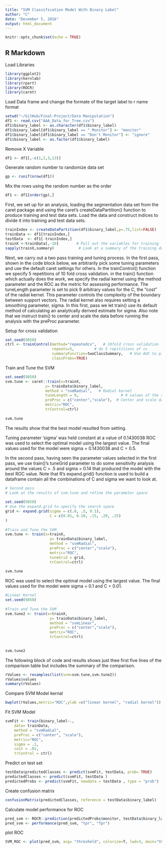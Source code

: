 ```yaml
---
title: "SVM Classification Model With Binary Label"
author: "C"
date: "December 5, 2016"
output: html_document
---
```


```r
knitr::opts_chunk$set(echo = TRUE)
```

## R Markdown

Load Libraries
```r
library(ggplot2)
library(kernlab)
library(rpart)
library(ROCR)
library(caret)
```

Load Data frame and change the formate of the target label to r name format

```r
setwd("~/GitHub/Final-Project/Data Manipulation")
df1 <- read.csv("AAA_Data_for_Tree.csv")
df1$binary_label <- as.character(df1$binary_label)
df1$binary_label[df1$binary_label == " Monitor"] <- "monitor"
df1$binary_label[df1$binary_label == "Don't Monitor"] <- "ignore"
df1$binary_label <- as.factor(df1$binary_label)

```

Remove X Variable

```r

df1 <- df1[,-c(1,2,3,13)]
```

Generate random number to randomize data set

```r
gp <- runif(nrow(df1))

```

Mix the rows using the random number as the order

```r

df1 <- df1[order(gp),]

```


First, we set up for an analysis, loading the segmentation data set from the caret package and using the caret's createDataPartition() function to produce training and test data sets. Load the data and construct indices to divide it into training and test data sets.

```r
trainIndex <- createDataPartition(df1$binary_label,p=.75,list=FALSE)
trainData <- df1[trainIndex,]
testData  <- df1[-trainIndex,]
trainX <-trainData[,-10]        # Pull out the variables for training
sapply(trainX,summary)           # Look at a summary of the training data
```
Next, we carry out a two pass training and tuning process. In the first pass, shown in the code block below, we arbitrarily pick some tuning parameters and use the default caret settings for others. In the trainControl() function we specify 5 repetitions of 10 fold cross validation. in the train() function which actually does the work, we specify the radial kernel using the method parameter and the ROC as the metric for assessing performance. The tuneLength parameter is set to pick 9 arbitrary values for the C, the "cost" of the radial kernel. This parameter controls the complexity of the boundary between support vectors. The radial kernel also requires setting a smoothing parameter, sigma. In this first, pass we let train() use its default method of calculating an analytically derived estimate for sigma. Also note that we instruct train() to center and scale the data before running the analysis with the preProc parameter.


Setup for cross validation

```r
set.seed(9850)
ctrl <- trainControl(method="repeatedcv",   # 10fold cross validation
                     repeats=5,		    # do 5 repititions of cv
                     summaryFunction=twoClassSummary,	# Use AUC to pick the best model
                     classProbs=TRUE)
```
Train and Tune the SVM

```r
set.seed(9850)
svm.tune <- caret::train(x=trainX,
                  y= trainData$binary_label,
                  method = "svmRadial",   # Radial kernel
                  tuneLength = 9,					# 9 values of the cost function
                  preProc = c("center","scale"),  # Center and scale data
                  metric="ROC",
                  trControl=ctrl)
 
svm.tune


```

The results show that the best model resulted from setting.

 
Tuning parameter 'sigma' was held constant at a value of 0.1430038
ROC was used to select the optimal model using  the largest value.
The final values used for the model were sigma = 0.1430038 and C = 0.5. 

In the second pass, having seen the parameter values selected in the first pass, we use train()'s tuneGrid parameter to do some sensitivity analysis around the values C = .5 and sigma = 0.14 that produced the model with the best ROC value. Note that R's expand.grid() function is used to build a dataframe contain all the combinations of C and sigma we want to look at.

```r
# Second pass
# Look at the results of svm.tune and refine the parameter space
 
set.seed(9850)
# Use the expand.grid to specify the search space	
grid <- expand.grid(sigma = c(.0, .5, 0.1),
                    C = c(0.01, 0.10, .15, .20, .25)
)
 
#Train and Tune the SVM
svm.tune <- train(x=trainX,
                    y= trainData$binary_label,
                    method = "svmRadial",
                    preProc = c("center","scale"),
                    metric="ROC",
                    tuneGrid = grid,
                    trControl=ctrl)
 
svm.tune

```
ROC was used to select the optimal model using  the largest value.
The final values used for the model were sigma = 0.1 and C = 0.01. 

```r
#Linear Kernel
set.seed(9850)                     
 
#Train and Tune the SVM
svm.tune2 <- train(x=trainX,
                    y= trainData$binary_label,
                    method = "svmLinear",
                    preProc = c("center","scale"),
                    metric="ROC",
                    trControl=ctrl)	
 
 
svm.tune2
```
The following block of code and results shows just thee first five lines of the comparison table but includes the summary of the comparison.

```r
rValues <- resamples(list(svm=svm.tune,svm.tune2))
rValues$values
summary(rValues)
```
Compare SVM Model kernal

```r
bwplot(rValues,metric="ROC",ylab =c("linear kernel", "radial kernel"))

```


Fit SVM Model 

```r
svmFit <- train(binary_label~.,
    data= trainData,
    method = "svmRadial",
    preProc = c("center", "scale"),
    metric="ROC",
    sigma = .1,
    cost = .01,
    trControl = ctrl)


```
Predict on test set

```r
testData$predictedClasses <- predict(svmFit, testData, prob= TRUE)
predictedClasses <- predict(svmFit, testData )
predictedProbs <- predict(svmFit, newdata = testData , type = "prob")
```

Create confusion matrix
```r
confusionMatrix(predictedClasses, reference = testData$binary_label)

```
Calculate model performance for ROC 
```r
pred_svm <- ROCR::prediction(predictedProbs$monitor, testData$binary_label)
pred_svm <- performance(pred_svm, "tpr", "fpr")
```
plot ROC
```r
SVM_ROC <- plot(pred_svm, avg= "threshold", colorize=T, lwd=3, main="SVM Binary Label ROC Curve")
```

